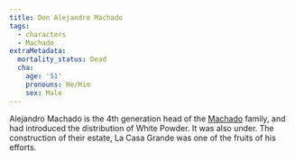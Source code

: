 ```yaml
---
title: Don Alejandro Machado
tags:
  - characters
  - Machado
extraMetadata:
  mortality_status: Dead
  cha:
    age: '51'
    pronouns: He/Him
    sex: Male
---
```



Alejandro Machado is the 4th generation head of the [Machado](../families/machado.mdx) family, and had introduced the distribution of White Powder. It was also under. The construction of their estate, La Casa Grande was one of the fruits of his efforts.
